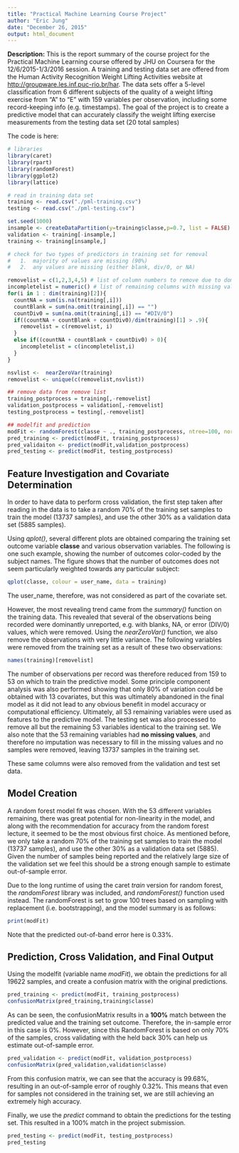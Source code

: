 ```yaml
---
title: "Practical Machine Learning Course Project"
author: "Eric Jung"
date: "December 26, 2015"
output: html_document
---
```


**Description:** This is the report summary of the course project for the Practical Machine Learning course offered by JHU on Coursera for the 12/6/2015-1/3/2016 session. A training and testing data set are offered from the Human Activity Recognition Weight Lifting Activities website at <http://groupware.les.inf.puc-rio.br/har>. The data sets offer a 5-level classification from 6 different subjects of the quality of a weight lifting exercise from "A" to "E" with 159 variables per observation,  including some record-keeping info (e.g. timestamps). The goal of the project is to create a predictive model that can accurately classify the weight lifting exercise measurements from the testing data set (20 total samples)

The code is here:
```r
# libraries
library(caret)
library(rpart)
library(randomForest)
library(ggplot2)
library(lattice)

# read in training data set
training <- read.csv("./pml-training.csv")
testing <- read.csv("./pml-testing.csv")

set.seed(1000)
insample <- createDataPartition(y=training$classe,p=0.7, list = FALSE)
validation <- training[-insample,]
training <- training[insample,]

# check for two types of predictors in training set for removal
#   1.  majority of values are missing (90%)
#   2.  any values are missing (either blank, div/0, or NA)

removelist = c(1,2,3,4,5) # list of column numbers to remove due to dominant NA/blank + some extras
incompletelist = numeric() # list of remaining columns with missing values for Imputation if necessary
for(i in 1 : dim(training)[2]){
  countNA = sum(is.na(training[,i]))
  countBlank = sum(na.omit(training[,i]) == "")
  countDiv0 = sum(na.omit(training[,i]) == "#DIV/0")
  if((countNA + countBlank + countDiv0)/dim(training)[1] > .9){
    removelist = c(removelist, i)
  }
  else if((countNA + countBlank + countDiv0) > 0){
    incompletelist = c(incompletelist,i)    
  }
}

nsvlist <-  nearZeroVar(training)
removelist <- unique(c(removelist,nsvlist))

## remove data from remove list
training_postprocess = training[,-removelist]
validation_postprocess = validation[,-removelist]
testing_postprocess = testing[,-removelist]

## modelfit and prediction
modFit <- randomForest(classe ~ ., training_postprocess, ntree=100, norm.votes=FALSE)
pred_training <- predict(modFit, training_postprocess)
pred_validaiton <- predict(modFit,validation_postprocess)
pred_testing <- predict(modFit, testing_postprocess)

```

## Feature Investigation and Covariate Determination

In order to have data to perform cross validation, the first step taken after reading in the data is to take a random 70% of the  training set samples to train the model (13737 samples), and use the other 30% as a validation data set (5885 samples). 

Using *qplot()*, several different plots are obtained comparing the training set outcome variable **classe** and various observation variables. The following is one such example, showing the number of outcomes color-coded by the subject names. The figure shows that the number of outcomes does not seem particularly weighted towards any particular subject:

```r
qplot(classe, colour = user_name, data = training)
```

The user_name, therefore, was not considered as part of the covariate set.

However, the most revealing trend came from the *summary()* function on the training data. This revealed that several of the observations being recorded were dominantly unreported, e.g. with blanks, NA, or error (DIV/0) values, which were removed. Using the *nearZeroVar()* function, we also remove the observations with very little variance. The following variables were removed from the training set as a result of these two observations:

```r
names(training)[removelist]
```

The number of observations per record was therefore reduced from 159 to 53 on which to train the predictive model. Some principle component analysis was also performed showing that only 80% of variation could be obtained with 13 covariates, but this was ultimately abandoned in the final model as it did not lead to any obvious benefit in model accuracy or computational efficiency. Ultimately, all 53 remaining variables were used as features to the predictive model. The testing set was also processed to remove all but the remaining 53 variables identical to the training set. We also note that the 53 remaining variables had **no missing values**, and therefore no imputation was necessary to fill in the missing values and no samples were removed, leaving 13737 samples in the training set. 

These same columns were also removed from the validation and test set data.

## Model Creation

A random forest model fit was chosen. With the 53 different variables remaining, there was great potential for non-linearity in the model, and along with the recommendation for accuracy from the random forest lecture, it seemed to be the most obvious first choice. As mentioned before, we only take a random 70% of the  training set samples to train the model (13737 samples), and use the other 30% as a validation data set (5885). Given the number of samples being reported and the relatively large size of the validation set we feel this should be a strong enough sample to estimate out-of-sample error.

Due to the long runtime of using the caret *train* version for random forest, the *randomForest* library was included, and *randomForest()* function used instead. The randomForest is set to grow 100 trees based on sampling with replacement (i.e. bootstrapping), and the model summary is as follows:

```r
print(modFit)
```

Note that the predicted out-of-band error here is 0.33%.

## Prediction, Cross Validation, and Final Output

Using the modelfit (variable name *modFit*), we obtain the predictions for all 19622 samples, and create a confusion matrix with the original predictions. 

```r
pred_training <- predict(modFit, training_postprocess)
confusionMatrix(pred_training,training$classe)
```

As can be seen, the confusionMatrix results in a **100%** match between the predicted value and the training set outcome. Therefore, the in-sample error in this case is 0%. However, since this RandomForest is based on only 70% of the samples, cross validating with the held back 30% can help us estimate out-of-sample error.  

```r
pred_validation <- predict(modFit, validation_postprocess)
confusionMatrix(pred_validation,validation$classe)
```

From this confusion matrix, we can see that the accuracy is 99.68%, resulting in an out-of-sample error of roughly 0.32%. This means that even for samples not considered in the training set, we are still achieving an extremely high accuracy.

Finally, we use the *predict* command to obtain the predictions for the testing set. This resulted in a 100% match in the project submission.

```r
pred_testing <- predict(modFit, testing_postprocess)
pred_testing
```

